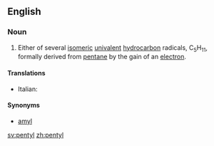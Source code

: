 ==English==

===Noun===
{{en-noun}}

# {{organic chemistry}} Either of several [[isomeric]] [[univalent]] [[hydrocarbon]] radicals, C<sub>5</sub>H<sub>11</sub>, formally derived from [[pentane]] by the gain of an [[electron]].

====Translations====
{{trans-top|univalent hydrocarbon radical, C<sub>5</sub>H<sub>11</sub>}}
*Italian: {{t-|it|pentile|m}}
{{trans-mid}}
{{trans-bottom}}

====Synonyms====
*[[amyl]]

[[sv:pentyl]]
[[zh:pentyl]]